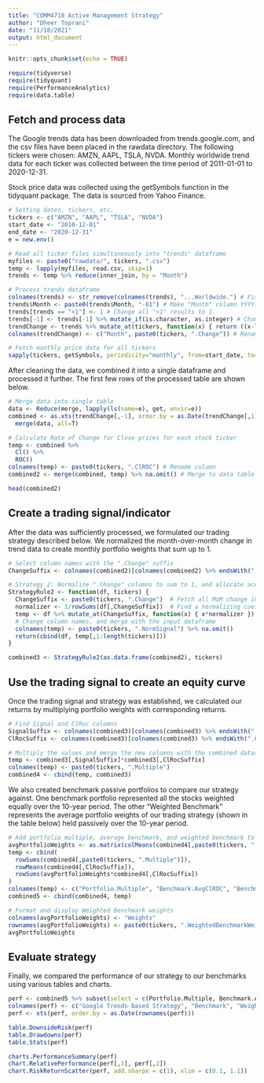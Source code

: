 ```yaml
---
title: "COMM4710 Active Management Strategy"
author: "Dheer Toprani"
date: "11/18/2021"
output: html_document
---
```


```r
knitr::opts_chunk$set(echo = TRUE)

require(tidyverse)
require(tidyquant)
require(PerformanceAnalytics)
require(data.table)

```

## Fetch and process data

The Google trends data has been downloaded from trends.google.com, and the csv files have been placed in the rawdata directory. The following tickers were chosen: AMZN, AAPL, TSLA, NVDA. Monthly worldwide trend data for each ticker was collected between the time period of 2011-01-01 to 2020-12-31.

Stock price data was collected using the getSymbols function in the tidyquant package. The data is sourced from Yahoo Finance.

```r

# Setting dates, tickers, etc.
tickers <- c("AMZN", "AAPL", "TSLA", "NVDA")
start_date <- "2010-12-01"
end_date <- "2020-12-31"
e = new.env()

# Read all ticker files simultaneously into "trends" dataframe
myfiles <- paste0("rawdata/", tickers, ".csv")
temp <- lapply(myfiles, read.csv, skip=1)
trends <- temp %>% reduce(inner_join, by = "Month")

# Process trends dataframe
colnames(trends) <- str_remove(colnames(trends), "...Worldwide.") # Fix column names
trends$Month <- paste0(trends$Month, "-01") # Make "Month" column YYYY-mm-dd format
trends[trends == "<1"] <- 1 # Change all "<1" results to 1.
trends[-1] <- trends[-1] %>% mutate_if(is.character, as.integer) # Change all character type columns to integers
trendChange <- trends %>% mutate_at(tickers, function(x) { return ((x-lag(x))/lag(x)) }) # Create a new df to calculate change
colnames(trendChange) <- c("Month", paste0(tickers, ".Change")) # Rename columns of new df

# Fetch monthly price data for all tickers
sapply(tickers, getSymbols, periodicity="monthly", from=start_date, to=end_date, env=e) # Store data in environment e

```

After cleaning the data, we combined it into a single dataframe and processed it further. The first few rows of the processed table are shown below.

```r

# Merge data into single table
data <- Reduce(merge, lapply(ls(name=e), get, envir=e))
combined <- as.xts(trendChange[,-1], order.by = as.Date(trendChange[,1])) %>% 
  merge(data, all=T)

# Calculate Rate of Change for Close prices for each stock ticker
temp <- combined %>% 
  Cl() %>% 
  ROC()
colnames(temp) <- paste0(tickers, ".ClROC") # Rename column
combined2 <- merge(combined, temp) %>% na.omit() # Merge to data table and omit NA values

head(combined2)

```


## Create a trading signal/indicator

After the data was sufficiently processed, we formulated our trading strategy described below. We normalized the month-over-month change in trend data to create monthly portfolio weights that sum up to 1.

```r

# Select column names with the ".Change" suffix
ChangeSuffix <- colnames(combined2)[colnames(combined2) %>% endsWith(".Change")]

# Strategy 2: Normalize ".Change" columns to sum to 1, and allocate according to normalized weights
StrategyRule2 <- function(df, tickers) {
  ChangeSuffix <- paste0(tickers, ".Change")  # Fetch all MoM change in "Interest over time" trend data from Google
  normalizer <- 1/rowSums(df[,ChangeSuffix])  # Find a normalizing coefficient so that the portfolio weight will add up to 1
  temp <- df %>% mutate_at(ChangeSuffix, function(x) { x*normalizer })  # Multiply the MoM change in trends with the normalizer coefficient
  # Change column names, and merge with the input dataframe
  colnames(temp) <- paste0(tickers, ".NormSignal") %>% na.omit()
  return(cbind(df, temp[,1:length(tickers)]))
}

combined3 <- StrategyRule2(as.data.frame(combined2), tickers)

```

## Use the trading signal to create an equity curve

Once the trading signal and strategy was established, we calculated our returns by multiplying portfolio weights with corresponding returns. 

```r
# Find Signal and ClRoc columns
SignalSuffix <- colnames(combined3)[colnames(combined3) %>% endsWith(".NormSignal")]
ClRocSuffix <- colnames(combined3)[colnames(combined3) %>% endsWith(".ClROC")]

# Multiply the values and merge the new columns with the combined dataset
temp <- combined3[,SignalSuffix]*combined3[,ClRocSuffix]
colnames(temp) <- paste0(tickers, ".Multiple")
combined4 <- cbind(temp, combined3)

```

We also created benchmark passive portfolios to compare our strategy against. One benchmark portfolio represented all the stocks weighted equally over the 10-year period. The other "Weighted Benchmark" represents the average portfolio weights of our trading strategy (shown in the table below) held passively over the 10-year period.

```r

# Add portfolio multiple, average benchmark, and weighted benchmark to the combined dataset
avgPortfolioWeights <- as.matrix(colMeans(combined4[,paste0(tickers, ".NormSignal")]))
temp <- cbind(
  rowSums(combined4[,paste0(tickers, ".Multiple")]), 
  rowMeans(combined4[,ClRocSuffix]), 
  rowSums(avgPortfolioWeights*combined4[,ClRocSuffix])
)
colnames(temp) <- c("Portfolio.Multiple", "Benchmark.AvgClROC", "Benchmark.WeightedClROC")
combined5 <- cbind(combined4, temp)

# Format and display Weighted Benchmark weights
colnames(avgPortfolioWeights) <- "Weights"
rownames(avgPortfolioWeights) <- paste0(tickers, ".WeightedBenchmarkWeights")
avgPortfolioWeights
```

## Evaluate strategy

Finally, we compared the performance of our strategy to our benchmarks using various tables and charts.

```r

perf <- combined5 %>% subset(select = c(Portfolio.Multiple, Benchmark.AvgClROC, Benchmark.WeightedClROC))
colnames(perf) <- c("Google Trends-based Strategy", "Benchmark", "Weighted Benchmark")
perf <- xts(perf, order.by = as.Date(rownames(perf)))

table.DownsideRisk(perf)
table.Drawdowns(perf)
table.Stats(perf)

charts.PerformanceSummary(perf)
chart.RelativePerformance(perf[,1], perf[,2])
chart.RiskReturnScatter(perf, add.sharpe = c(1), xlim = c(0.1, 1.1))

```


